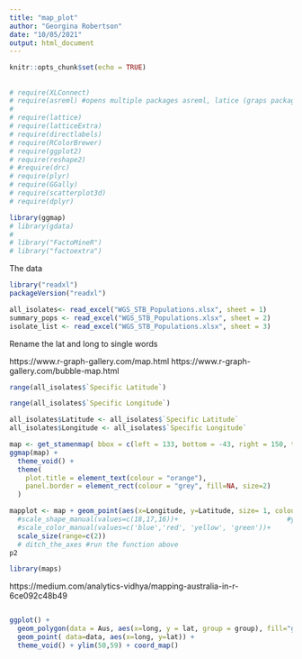 ```yaml
---
title: "map_plot"
author: "Georgina Robertson"
date: "10/05/2021"
output: html_document
---
```


```r
knitr::opts_chunk$set(echo = TRUE)
```

## 

```r
# require(XLConnect)
# require(asreml) #opens multiple packages asreml, latice (graps package)
# 
# require(lattice)
# require(latticeExtra)
# require(directlabels)
# require(RColorBrewer)
# require(ggplot2)
# require(reshape2)
# #require(drc)
# require(plyr)
# require(GGally)
# require(scatterplot3d)
# require(dplyr)

library(ggmap)
# library(gdata)
# 
# library("FactoMineR")
# library("factoextra")
```

The data
```r
library("readxl")
packageVersion("readxl")
```

```r
all_isolates<- read_excel("WGS_STB_Populations.xlsx", sheet = 1)
summary_pops <- read_excel("WGS_STB_Populations.xlsx", sheet = 2)
isolate_list <- read_excel("WGS_STB_Populations.xlsx", sheet = 3)
```

Rename the lat and long to single words

https://www.r-graph-gallery.com/map.html
https://www.r-graph-gallery.com/bubble-map.html

```r
range(all_isolates$`Specific Latitude`)
```
```r
range(all_isolates$`Specific Longitude`)
```
```r
all_isolates$Latitude <- all_isolates$`Specific Latitude`
all_isolates$Longitude <- all_isolates$`Specific Longitude`
```


```r
map <- get_stamenmap( bbox = c(left = 133, bottom = -43, right = 150, top = -31), zoom = 4, maptype = "terrain-background")
ggmap(map) + 
  theme_void() + 
  theme(
    plot.title = element_text(colour = "orange"), 
    panel.border = element_rect(colour = "grey", fill=NA, size=2)
  )
```

```r
mapplot <- map + geom_point(aes(x=Longitude, y=Latitude, size= 1, colour = as.factor(COL_YEAR)), data=all_isolates, alpha =0.8)+
  #scale_shape_manual(values=c(18,17,16))+                           #you can set shapes and colour scales etc using these functions
  #scale_color_manual(values=c('blue','red', 'yellow', 'green'))+
  scale_size(range=c(2))
  # ditch_the_axes #run the function above
p2
```
```r
library(maps)
```
https://medium.com/analytics-vidhya/mapping-australia-in-r-6ce092c48b49
```r

```


```r
ggplot() +
  geom_polygon(data = Aus, aes(x=long, y = lat, group = group), fill="grey", alpha=0.3) +
  geom_point( data=data, aes(x=long, y=lat)) +
  theme_void() + ylim(50,59) + coord_map() 
```

